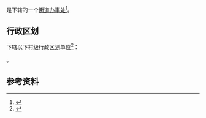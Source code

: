 {{中国乡级行政区|43/05/03/500/000}}

'''{{PAGENAMEBASE}}'''是{{PRC admin/fullname|43/05/03/500/000|3}}下辖的一个[[街道办事处|街道办事处]]<ref>{{PRC admin/ref sgc|{{PRC admin/parent|43/05/03/500/000}}}}</ref>。

== 行政区划 ==
{{PAGENAMEBASE}}下辖以下村级行政区划单位<ref>{{PRC admin/ref sgc|43/05/03/500/000}}</ref>：

{{PRC admin/children|43/05/03/500/000}}。

== 参考资料 ==
{{reflist}}

{{湖南行政区划小作品}}
{{PRC admin/navcat|43/05/03/500/000}}